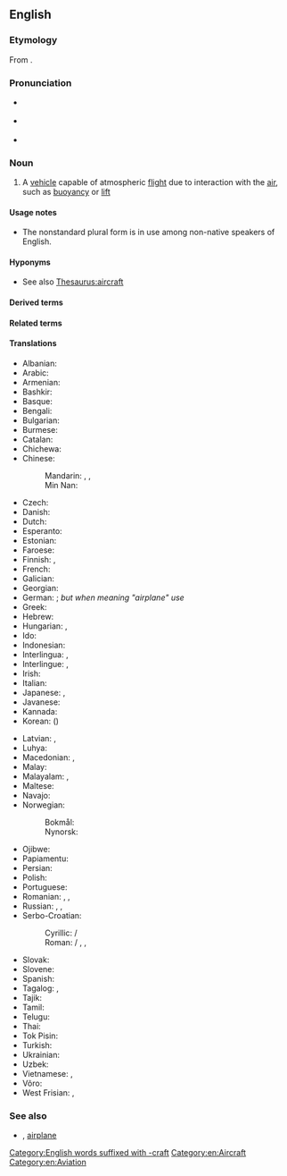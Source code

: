==English==
{{wikipedia}}

===Etymology===
From {{compound|en|air|craft}}.

===Pronunciation===
* {{a|UK}} {{IPA|/ɛə.kɹɑː̩ft/|/ɛː.kɹɑː̩ft/|lang=en}}
* {{a|US}} {{IPA|/ɛəɹ.kɹæft/|/ɛːɹ.kɹæft/|lang=en}}
* {{audio|en-us-aircraft.ogg|Audio (US)|lang=en}}

===Noun===
{{en-noun|aircraft}}

# A [[vehicle]] capable of atmospheric [[flight]] due to interaction with the [[air]], such as [[buoyancy]] or [[lift]]

====Usage notes====
* The nonstandard plural form {{m|en|aircrafts}} is in use among non-native speakers of English.

====Hyponyms====
* See also [[Thesaurus:aircraft]]

====Derived terms====
{{der3|en
|aircraft carrier
|aircraft movement
|model aircraft
|rocket aircraft
}}

====Related terms====
{{rel2
|en|spacecraft
|watercraft
}}

====Translations====
{{trans-top|machine capable of atmospheric flight}}
* Albanian: {{t+|sq|avion|m}}
* Arabic: {{t+|ar|طَائِرَة|f}}
* Armenian: {{t+|hy|օդանավ}}
* Bashkir: {{t|ba|осҡос}}
* Basque: {{t|eu|hegazkinen}}
* Bengali: {{t+|bn|বিমান|tr=bimāna}}
* Bulgarian: {{t+|bg|самолет|m}}
* Burmese: {{t+|my|လေယာဉ်ပျံ|tr=lay yarny pyaan}}
* Catalan: {{t+|ca|aeronau|f}}
* Chichewa: {{t|ny|ndege}}
* Chinese:
*: Mandarin: {{t+|cmn|航空器|tr=hángkōngqì}}, {{t+|cmn|飛機}}, {{t+|cmn|飞机|tr=fēijī}}
*: Min Nan: {{t|nan|飞行器|tr=hui1-hing5-khi3}}
* Czech: {{t+|cs|letadlo|n}}
* Danish: {{t+|da|luftfartøj|n}}
* Dutch: {{t+|nl|luchtvaartuig|n}}
* Esperanto: {{t|eo|aerveturilo}}
* Estonian: {{t|et|õhusõiduk}}
* Faroese: {{t|fo|flogfar}}
* Finnish: {{t+|fi|lentokone}}, {{t+|fi|ilma-alus}}
* French: {{t+|fr|aéronef|m}}
* Galician: {{t|gl|aeronaves|m}}
* Georgian: {{t+|ka|თვითმფრინავი}}
* German: {{t+|de|Luftfahrzeug|n}}; ''but when meaning "airplane" use'' {{t+|de|Flugzeug|n}}
* Greek: {{t+|el|αεροσκάφος|n}}
* Hebrew: {{t+|he|כְּלִי טַיִס|m|tr=kli-tayis}}
* Hungarian: {{t+|hu|repülőgép}}, {{t+|hu|repülő}} {{qualifier|colloquial}}
* Ido: {{t+|io|aviacilo}}
* Indonesian: {{t|id|pesawat udara}}
* Interlingua: {{t|ia|aeronave}}, {{t|ia|avion}}
* Interlingue: {{t|ie|aeronave}}, {{t|ie|avion}}
* Irish: {{t|ga|aerárthach|m}}
* Italian: {{t+|it|aeromobile|m}}
* Japanese: {{t+|ja|航空機|tr=こうくうき, kōkūki}}, {{t+|ja|飛行機|tr=ひこうき, hikōki}}
* Javanese: {{t|jv|ꦥꦭ꧀ꦮꦲꦁꦒꦼꦒꦤ|tr=palwa anggegana}}
* Kannada: {{t+|kn|ವಿಮಾನ}}
* Korean: {{t+|ko|항공기}} ({{t|ko|航空器}})
{{trans-mid}}
* Latvian: {{t|lv|lidmašīna|f}}, {{t|lv|lidaparāts|m}}
* Luhya: {{t-needed|luy}}
* Macedonian: {{t|mk|летало|n}}, {{t|mk|авион|m}}
* Malay: {{t|ms|pesawat}}
* Malayalam: {{t+|ml|ആകാശനൗക}}, {{t+|ml|വിമാനം}}
* Maltese: {{t|mt|ajruplan}}
* Navajo: {{t|nv|chidí naatʼaʼí|sc=Latn}}
* Norwegian:
*: Bokmål: {{t+|nb|luftfartøy|n}}
*: Nynorsk: {{t|nn|luftfartøy|n}}
* Ojibwe: {{t|oj|bemisemagak}}
* Papiamentu: {{t|pap|aeroplanu}}
* Persian: {{t+|fa|هواپیما|tr=havâpeymâ}}
* Polish: {{t|pl|statek powietrzny|m}}
* Portuguese: {{t+|pt|aeronave|f}}
* Romanian: {{t+|ro|aeronavă|f}}, {{t|ro|[[aparat]] [[de]] [[zbor]]|n}}, {{t|ro|aparat zburător|n}}
* Russian: {{t+|ru|лета́тельный аппара́т|m}}, {{t|ru|возду́шное су́дно|n}}, {{t+|ru|самолёт|m}}
* Serbo-Croatian: {{t+|sh|zrakoplov|m}}
*: Cyrillic: {{t|sh|лѐтелица|f}} / {{t|sh|лѐтјелица|f}}
*: Roman: {{t+|sh|lètelica|f}} / {{t+|sh|lètjelica|f}}, {{t+|sh|vazduhoplov}}, {{t+|sh|zrȁkoplōv|m}} {{qualifier|Croatia}}
* Slovak: {{t+|sk|lietadlo|n}}
* Slovene: {{t|sl|letal|n}}
* Spanish: {{t+|es|aeronave|f}}
* Tagalog: {{t|tl|salipaw}}, {{t+|tl|eroplano}}
* Tajik: {{t|tg|ҳавопаймоӣ}}
* Tamil: {{t+|ta|விமானம்}}
* Telugu: {{t+|te|విమానము}}
* Thai: {{t|th|อากาศยาน}}
* Tok Pisin: {{t+|tpi|balus}}
* Turkish: {{t+|tr|hava taşıtı}}
* Ukrainian: {{t+|uk|літак|m}}
* Uzbek: {{t+|uz|samolyot}}
* Vietnamese: {{t+|vi|phi cơ}}, {{t+|vi|máy bay}}
* Võro: {{t|vro|aeroplaan}}
* West Frisian: {{t|fy|fleantúch|n}}, {{t|fy|fleanmasine}}
{{trans-bottom}}

===See also===
* {{l|en|aeroplane}} {{qualifier|UK}}, [[airplane]] {{qualifier|US}}

[[Category:English words suffixed with -craft]]
[[Category:en:Aircraft]]
[[Category:en:Aviation]]